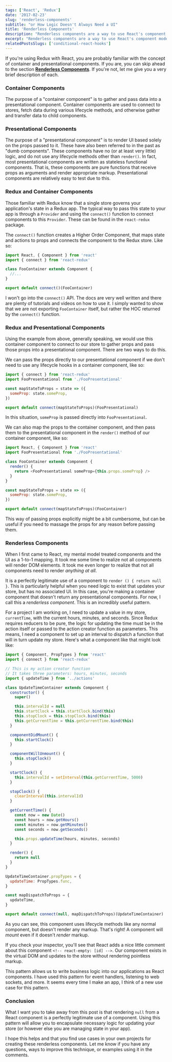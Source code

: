 ```yaml
---
tags: ['React', 'Redux']
date: '2017-02-23'
slug: 'renderless-components'
subtitle: "or How Logic Doesn't Always Need a UI"
title: 'Renderless Components'
description: "Renderless components are a way to use React's component model for side effects and logic that isn't mapped directly to your UI"
excerpt: "Renderless components are a way to use React's component model for side effects and logic that isn't mapped directly to your UI"
relatedPostsSlugs: ['conditional-react-hooks']
---
```


If you're using Redux with React, you are probably familiar with the concept of container and presentational components. If you are, you can skip ahead to the section [**Renderless Components**](#renderless-components). If you're not, let me give you a very brief description of each.

### Container Components

The purpose of a "container component" is to gather and pass data into a presentational component. Container components are used to connect to stores, fetch data during various lifecycle methods, and otherwise gather and transfer data to child components.

### Presentational Components

The purpose of a "presentational component" is to render UI based solely on the props passed to it. These have also been referred to in the past as "dumb components". These components have no (or at least very little) logic, and do not use any lifecycle methods other than `render()`. In fact, most presentational components are written as stateless functional components. That is, these components are pure functions that receive props as arguments and render appropriate markup. Presentational components are relatively easy to test due to this.

### Redux and Container Components

Those familiar with Redux know that a single store governs your application's state in a Redux app. The typical way to pass this state to your app is through a `Provider` and using the `connect()` function to connect components to this `Provider`. These can be found in the `react-redux` package.

The `connect()` function creates a Higher Order Component, that maps state and actions to props and connects the component to the Redux store. Like so:

```javascript
import React, { Component } from 'react'
import { connect } from 'react-redux'

class FooContainer extends Component {
  //...
}

export default connect()(FooContainer)
```

I won't go into the `connect()` API. The docs are very well written and there are plenty of tutorials and videos on how to use it. I simply wanted to show that we are not exporting `FooContainer` itself, but rather the HOC returned by the `connect()` function.

### Redux and Presentational Components

Using the example from above, generally speaking, we would use this container component to connect to our store to gather props and pass those props into a presentational component. There are two ways to do this.

We can pass the props directly to our presentational component if we don't need to use any lifecycle hooks in a container component, like so:

```javascript
import { connect } from 'react-redux'
import FooPresentational from './FooPresentational'

const mapStateToProps = state => ({
  someProp: state.someProp,
})

export default connect(mapStateToProps)(FooPresentational)
```

In this situation, `someProp` is passed directly into `FooPresentational`.

We can also map the props to the container component, and then pass them to the presentational component in the `render()` method of our container component, like so:

```javascript
import React, { Component } from 'react'
import FooPresentational from './FooPresentational'

class FooContainer extends Component {
  render() {
    return <FooPresentational someProp={this.props.someProp} />
  }
}

const mapStateToProps = state => ({
  someProp: state.someProp,
})

export default connect(mapStateToProps)(FooContainer)
```

This way of passing props explicitly might be a bit cumbersome, but can be useful if you need to massage the props for any reason before passing them.

### Renderless Components

When I first came to React, my mental model treated components and the UI as a 1-to-1 mapping. It took me some time to realize not all components will render DOM elements. It took me even longer to realize that not all components need to render _anything at all_.

It is a perfectly legitimate use of a component to `render () { return null }`. This is particularly helpful when you need logic to exist that updates your store, but has no associated UI. In this case, you're making a container component that doesn't return any presentational components. For now, I call this a _renderless component_. This is an incredibly useful pattern.

For a project I am working on, I need to update a value in my store, `currentTime`, with the current hours, minutes, and seconds. Since Redux requires reducers to be pure, the logic for updating the time must be in the action itself or passed to the action creator function as parameters. This means, I need a component to set up an interval to dispatch a function that will in turn update my store. Here's what a component like that might look like:

```javascript
import { Component, PropTypes } from 'react'
import { connect } from 'react-redux'

// This is my action creator function
// It takes three parameters: hours, minutes, seconds
import { updateTime } from '../actions'

class UpdateTimeContainer extends Component {
  constructor() {
    super()

    this.intervalId = null
    this.startClock = this.startClock.bind(this)
    this.stopClock = this.stopClock.bind(this)
    this.getCurrentTime = this.getCurrentTime.bind(this)
  }

  componentDidMount() {
    this.startClock()
  }

  componentWillUnmount() {
    this.stopClock()
  }

  startClock() {
    this.intervalId = setInterval(this.getCurrentTime, 5000)
  }

  stopClock() {
    clearInterval(this.intervalId)
  }

  getCurrentTime() {
    const now = new Date()
    const hours = now.getHours()
    const minutes = now.getMinutes()
    const seconds = now.getSeconds()

    this.props.updateTime(hours, minutes, seconds)
  }

  render() {
    return null
  }
}

UpdateTimeContainer.propTypes = {
  updateTime: PropTypes.func,
}

const mapDispatchToProps = {
  updateTime,
}

export default connect(null, mapDispatchToProps)(UpdateTimeContainer)
```

As you can see, this component uses lifecycle methods like any normal component, but doesn't render any markup. That's right! A component will _mount_ even if it doesn't _render_ markup.

If you check your inspector, you'll see that React adds a nice little comment about this component `<!-- react-empty: [id] -->`. Our component exists in the virtual DOM and updates to the store without rendering pointless markup.

This pattern allows us to write business logic into our applications as React components. I have used this pattern for event handlers, listening to web sockets, and more. It seems every time I make an app, I think of a new use case for this pattern.

### Conclusion

What I want you to take away from this post is that rendering `null` from a React component is a perfectly legitimate use of a component. Using this pattern will allow you to encapsulate necessary logic for updating your store (or however else you are managing state in your app).

I hope this helps and that you find use cases in your own projects for creating these renderless components. Let me know if you have any questions, ways to improve this technique, or examples using it in the comments.
